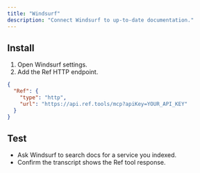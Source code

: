 ```yaml
---
title: "Windsurf"
description: "Connect Windsurf to up-to-date documentation."
---
```


## Install

1. Open Windsurf settings.
2. Add the Ref HTTP endpoint.

```json
{
  "Ref": {
    "type": "http",
    "url": "https://api.ref.tools/mcp?apiKey=YOUR_API_KEY"
  }
}
```

## Test

- Ask Windsurf to search docs for a service you indexed.
- Confirm the transcript shows the Ref tool response.
